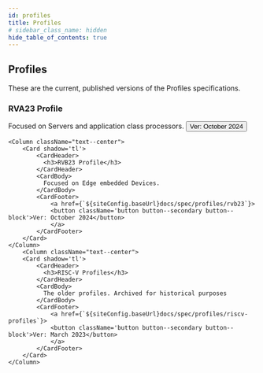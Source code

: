 ```yaml
---
id: profiles
title: Profiles
# sidebar_class_name: hidden
hide_table_of_contents: true
---
```


## Profiles
These are the current, published versions of the Profiles specifications.

<Columns> 
	<Column className="text--center">
	    <Card shadow='tl'>
		    <CardHeader>
		      <h3>RVA23 Profile</h3>
		    </CardHeader>
		    <CardBody>
		      Focused on Servers and application class processors.
		    </CardBody>
		    <CardFooter>
		    	<a href={`${siteConfig.baseUrl}docs/spec/profiles/rva23`}>
		    	<button className='button button--secondary button--block'>Ver: October 2024</button>
		    	</a>
		    </CardFooter>
	  	</Card>
	</Column>

	<Column className="text--center">
	    <Card shadow='tl'>
		    <CardHeader>
		      <h3>RVB23 Profile</h3>
		    </CardHeader>
		    <CardBody>
		      Focused on Edge embedded Devices. 
		    </CardBody>
		    <CardFooter>
		    	<a href={`${siteConfig.baseUrl}docs/spec/profiles/rvb23`}>
		    	<button className='button button--secondary button--block'>Ver: October 2024</button>
		  		</a>
		    </CardFooter>
	  	</Card>
	</Column>
		<Column className="text--center">
	    <Card shadow='tl'>
		    <CardHeader>
		      <h3>RISC-V Profiles</h3>
		    </CardHeader>
		    <CardBody>
		      The older profiles. Archived for historical purposes
		    </CardBody>
		    <CardFooter>
		    	<a href={`${siteConfig.baseUrl}docs/spec/profiles/riscv-profiles`}>
		    	<button className='button button--secondary button--block'>Ver: March 2023</button>
		  		</a>
		    </CardFooter>
	  	</Card>
	</Column>
</Columns>